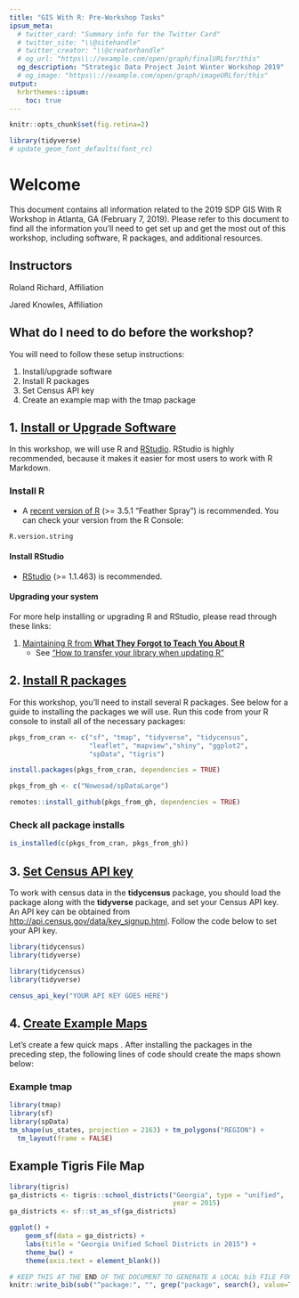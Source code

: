 ```yaml
---
title: "GIS With R: Pre-Workshop Tasks"
ipsum_meta:
  # twitter_card: "Summary info for the Twitter Card"
  # twitter_site: "\\@sitehandle"
  # twitter_creator: "\\@creatorhandle"
  # og_url: "https\\://example.com/open/graph/finalURLfor/this"
  og_description: "Strategic Data Project Joint Winter Workshop 2019"
  # og_image: "https\\://example.com/open/graph/imageURLfor/this"
output: 
  hrbrthemes::ipsum:
    toc: true
---
```

```r
knitr::opts_chunk$set(fig.retina=2)
```

```r
library(tidyverse)
# update_geom_font_defaults(font_rc)
```
# Welcome

This document contains all information related to the 2019 SDP GIS With R Workshop in Atlanta, GA (February 7, 2019). Please refer to this document to find all the information you'll need to get set up and get the most out of this workshop, including software, R packages, and additional resources. 

## Instructors

Roland Richard, Affiliation  <a href="https://" target="_blank"><i class="fas fa-link"></i></a> <a href="https://github.com/rrichard-gcps" target="_blank"><i class="fab fa-github"></i></a> <a href="https://twitter.com/rorich" target="_blank"><i class="fab fa-twitter"></i></a>

Jared Knowles, Affiliation <a href="https://www.jaredknowles.com/" target="_blank"><i class="fas fa-link"></i></a> <a href="https://github.com/jknowles" target="_blank"><i class="fab fa-github"></i></a> <a href="https://twitter.com/jknowles" target="_blank"><i class="fab fa-twitter"></i></a>


## What do I need to do before the workshop?

You will need to follow these setup instructions: 

1. Install/upgrade software
2. Install R packages
3. Set Census API key
4. Create an example map with the tmap package


## 1. <u>**Install or Upgrade Software**</u>     

In this workshop, we will use R and [RStudio](https://www.rstudio.com/products/rstudio/). RStudio is highly recommended, because it makes it easier for most users to work with R Markdown. 

### Install R

* A [recent version of R](https://cran.rstudio.com/) (>= 3.5.1 "Feather Spray") is recommended. You can check your version from the R Console:

```r
R.version.string
```


#### Install RStudio

* [RStudio](https://www.rstudio.com/products/rstudio/download/#download) (>= 1.1.463)  is recommended.


#### Upgrading your system

For more help installing or upgrading R and RStudio, please read through these links:

1. [Maintaining R from **What They Forgot to Teach You About R**](https://whattheyforgot.org/maintaining-r.html)
    - See ["How to transfer your library when updating R"](https://whattheyforgot.org/maintaining-r.html#how-to-transfer-your-library-when-updating-r)
    

## 2. <u>**Install R packages**</u>     
For this workshop, you'll need to install several R packages. See below for a guide to installing the packages we will use. Run this code from your R console to install all of the necessary packages:

```r
pkgs_from_cran <- c("sf", "tmap", "tidyverse", "tidycensus", 
                    "leaflet", "mapview","shiny", "ggplot2",
                    "spData", "tigris")
```

```r
install.packages(pkgs_from_cran, dependencies = TRUE)
```

```r
pkgs_from_gh <- c("Nowosad/spDataLarge")
```


```r
remotes::install_github(pkgs_from_gh, dependencies = TRUE)
```

### Check all package installs {#all}

```r
is_installed(c(pkgs_from_cran, pkgs_from_gh))
```

## 3. <u>**Set Census API key**</u>   
To work with census data in the __tidycensus__ package, you should load the package along with the __tidyverse__ package, and set your Census API key.  An API key can be obtained from <http://api.census.gov/data/key_signup.html>. Follow the code below to set your API key.

```r
library(tidycensus)
library(tidyverse)
```

```r
library(tidycensus)
library(tidyverse)

census_api_key("YOUR API KEY GOES HERE")
```

## 4. <u>**Create Example Maps**</u>   
Let's create a few quick maps . 
After installing the packages in the preceding step, the following lines of code should create the maps shown below:


### Example tmap
```r
library(tmap)
library(sf)
library(spData)
tm_shape(us_states, projection = 2163) + tm_polygons("REGION") + 
  tm_layout(frame = FALSE)
```


## Example Tigris File Map


```r
library(tigris)
ga_districts <- tigris::school_districts("Georgia", type = "unified", 
                                         year = 2015)
ga_districts <- sf::st_as_sf(ga_districts)

ggplot() +
	geom_sf(data = ga_districts) +
	labs(title = "Georgia Unified School Districts in 2015") +
	theme_bw() +
	theme(axis.text = element_blank()) 


```



```r
# KEEP THIS AT THE END OF THE DOCUMENT TO GENERATE A LOCAL bib FILE FOR PKGS USED
knitr::write_bib(sub("^package:", "", grep("package", search(), value=TRUE)), file='man/skeleton.bib')
```
